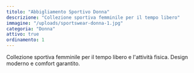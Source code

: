 ```yaml
---
titolo: "Abbigliamento Sportivo Donna"
descrizione: "Collezione sportiva femminile per il tempo libero"
immagine: "/uploads/sportswear-donna-1.jpg"
categoria: "Donna"
attivo: true
ordinamento: 1
---
```


Collezione sportiva femminile per il tempo libero e l'attività fisica. Design moderno e comfort garantito.

